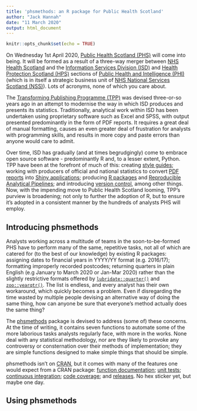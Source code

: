 ```yaml
---
title: 'phsmethods: an R package for Public Health Scotland'
author: "Jack Hannah"
date: "11 March 2020"
output: html_document
---
```


```r
knitr::opts_chunk$set(echo = TRUE)
```

On Wednesday 1st April 2020, [Public Health Scotland (PHS)](https://www.publichealthscotland.scot/) will come into being. It will be formed as a result of a three-way merger between [NHS Health Scotland](http://www.healthscotland.scot/) and the [Information Services Division (ISD)](https://www.isdscotland.org/) and [Health Protection Scotland (HPS)](https://www.hps.scot.nhs.uk/) sections of [Public Health and Intelligence (PHI)](https://nhsnss.org/how-nss-works/our-structure/public-health-and-intelligence/) (which is in itself a strategic business unit of [NHS National Services Scotland (NSS)](https://nhsnss.org/)). Lots of acronyms, none of which you care about.

The [Transforming Publishing Programme (TPP)](https://www.isdscotland.org/Products-and-Services/Transforming-Publishing-Programme/) was devised three-or-so years ago in an attempt to modernise the way in which ISD produces and presents its statistics. Traditionally, analytical work within ISD has been undertaken using proprietary software such as Excel and SPSS, with output presented predominantly in the form of PDF reports. It requires a great deal of manual formatting, causes an even greater deal of frustration for analysts with programming skills, and results in more copy and paste errors than anyone would care to admit.

Over time, ISD has gradually (and at times begrudgingly) come to embrace open source software - predominantly R and, to a lesser extent, Python. TPP have been at the forefront of much of this: creating [style guides](https://github.com/Health-SocialCare-Scotland/R-Resources/blob/master/PHI%20R%20style%20guide.md); working with producers of official and national statistics to convert [PDF reports](https://www.isdscotland.org/Health-Topics/Mental-Health/Publications/2017-03-14/2017-03-14-Mental-Health-Report.pdf?34582155943) into [Shiny applications](https://www.isdscotland.org/Health-Topics/Mental-Health/Publications/2019-09-10/mental-health-inpatient-activity/data-explorer/); producing [R packages](https://github.com/NHS-NSS-transforming-publications/hsmr) and [Reproducible Analytical Pipelines](https://www.isdscotland.org/About-ISD/Methodologies/_docs/Reproducible_Analytical_Pipelines_paper_v1.4.pdf); and introducing [version control](https://nhs-nss-transforming-publications.github.io/git-guide/), among other things. Now, with the impending move to Public Health Scotland looming, TPP's purview is broadening; not only to further the adoption of R, but to ensure it's adopted in a consistent manner by the hundreds of analysts PHS will employ.

## Introducing phsmethods

Analysts working across a multitude of teams in the soon-to-be-formed PHS have to perform many of the same, repetitive tasks, not all of which are catered for (to the best of our knowledge) by existing R packages: assigning dates to financial years in YYYY/YY format (e.g. 2016/17); formatting improperly recorded postcodes; returning quarters in plain English (e.g January to March 2020 or Jan-Mar 2020) rather than the slightly restrictive formats offered by [`lubridate::quarter()`](https://lubridate.tidyverse.org/reference/quarter.html) and [`zoo::yearqtr()`](https://cran.r-project.org/web/packages/zoo/zoo.pdf). The list is endless, and every analyst has their own workaround, which quickly becomes a problem. Even if disregarding the time wasted by multiple people devising an alternative way of doing the same thing, how can anyone be sure that everyone's method actually does the same thing?

The [phsmethods](https://github.com/Health-SocialCare-Scotland/phsmethods) package is devised to address (some of) these concerns. At the time of writing, it contains seven functions to automate some of the more laborious tasks analysts regularly face, with more in the works. None deal with any statistical methodology, nor are they likely to provoke any controversy or consternation over their methods of implementation; they are simple functions designed to make simple things that should be simple.

phsmethods isn't on [CRAN](https://cran.r-project.org/), but it comes with many of the features one would expect from a CRAN package: [function documentation](https://github.com/Health-SocialCare-Scotland/phsmethods/tree/master/man); [unit tests](https://github.com/Health-SocialCare-Scotland/phsmethods/tree/master/tests/testthat); [continuous integration](https://travis-ci.com/github/Health-SocialCare-Scotland/phsmethods); [code coverage](https://codecov.io/gh/Health-SocialCare-Scotland/phsmethods); and [releases](https://github.com/Health-SocialCare-Scotland/phsmethods/releases). No hex sticker yet, but maybe one day.

## Using phsmethods